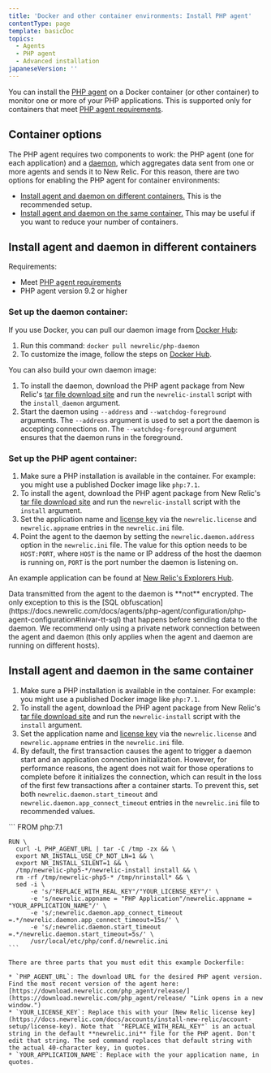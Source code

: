 ```yaml
---
title: 'Docker and other container environments: Install PHP agent'
contentType: page
template: basicDoc
topics:
  - Agents
  - PHP agent
  - Advanced installation
japaneseVersion: ''
---
```


You can install the [PHP agent](/docs/agents/php-agent/getting-started/introduction-new-relic-php) on a Docker container (or other container) to monitor one or more of your PHP applications. This is supported only for containers that meet [PHP agent requirements](/docs/agents/php-agent/getting-started/php-agent-compatibility-requirements).

## Container options

The PHP agent requires two components to work: the PHP agent (one for each application) and a [daemon](/docs/agents/php-agent/getting-started/new-relic-daemon-processes), which aggregates data sent from one or more agents and sends it to New Relic. For this reason, there are two options for enabling the PHP agent for container environments:

* [Install agent and daemon on different containers.](#install-diff-containers) This is the recommended setup.
* [Install agent and daemon on the same container.](#install-same-container) This may be useful if you want to reduce your number of containers.

## Install agent and daemon in different containers

Requirements:

* Meet [PHP agent requirements](/docs/agents/php-agent/getting-started/php-agent-compatibility-requirements)
* PHP agent version 9.2 or higher

### Set up the daemon container:

If you use Docker, you can pull our daemon image from [Docker Hub](https://hub.docker.com/r/newrelic/php-daemon):

1. Run this command: `docker pull newrelic/php-daemon`
2. To customize the image, follow the steps on [Docker Hub](https://hub.docker.com/r/newrelic/php-daemon).

You can also build your own daemon image:

1. To install the daemon, download the PHP agent package from New Relic's [tar file download site](/docs/agents/php-agent/installation/php-agent-installation-tar-file) and run the `newrelic-install` script with the `install_daemon` argument.
2. Start the daemon using `--address` and `--watchdog-foreground` arguments. The `--address` argument is used to set a port the daemon is accepting connections on. The `--watchdog-foreground` argument ensures that the daemon runs in the foreground.

### Set up the PHP agent container:

1. Make sure a PHP installation is available in the container. For example: you might use a published Docker image like `php:7.1`.
2. To install the agent, download the PHP agent package from New Relic's [tar file download site](/docs/agents/php-agent/installation/php-agent-installation-tar-file) and run the `newrelic-install` script with the `install` argument.
3. Set the application name and [license key](/docs/accounts/install-new-relic/account-setup/license-key) via the `newrelic.license` and `newrelic.appname` entries in the `newrelic.ini` file.
4. Point the agent to the daemon by setting the `newrelic.daemon.address` option in the `newrelic.ini` file. The value for this option needs to be `HOST:PORT`, where `HOST` is the name or IP address of the host the daemon is running on, `PORT` is the port number the daemon is listening on.

An example application can be found at [New Relic's Explorers Hub](https://discuss.newrelic.com/t/relic-solution-php-agent-and-daemon-containers/84841).

<Callout variant="caution">
  Data transmitted from the agent to the daemon is **not** encrypted. The only exception to this is the [SQL obfuscation](https://docs.newrelic.com/docs/agents/php-agent/configuration/php-agent-configuration#inivar-tt-sql) that happens before sending data to the daemon. We recommend only using a private network connection between the agent and daemon (this only applies when the agent and daemon are running on different hosts).
</Callout>

## Install agent and daemon in the same container

1. Make sure a PHP installation is available in the container. For example: you might use a published Docker image like `php:7.1`.
2. To install the agent, download the PHP agent package from New Relic's [tar file download site](/docs/agents/php-agent/installation/php-agent-installation-tar-file) and run the `newrelic-install` script with the `install` argument.
3. Set the application name and [license key](/docs/accounts/install-new-relic/account-setup/license-key) via the `newrelic.license` and `newrelic.appname` entries in the `newrelic.ini` file.
4. By default, the first transaction causes the agent to trigger a daemon start and an application connection initialization. However, for performance reasons, the agent does not wait for those operations to complete before it initializes the connection, which can result in the loss of the first few transactions after a container starts. To prevent this, set both `newrelic.daemon.start_timeout` and `newrelic.daemon.app_connect_timeout` entries in the `newrelic.ini` file to recommended values.

<CollapserGroup>
  <Collapser
    id="dockerfile-example"
    title="Dockerfile example"
  >
    ```
    FROM php:7.1

    RUN \
      curl -L PHP_AGENT_URL | tar -C /tmp -zx && \
      export NR_INSTALL_USE_CP_NOT_LN=1 && \
      export NR_INSTALL_SILENT=1 && \
      /tmp/newrelic-php5-*/newrelic-install install && \
      rm -rf /tmp/newrelic-php5-* /tmp/nrinstall* && \
      sed -i \
          -e 's/"REPLACE_WITH_REAL_KEY"/"YOUR_LICENSE_KEY"/' \
          -e 's/newrelic.appname = "PHP Application"/newrelic.appname = "YOUR_APPLICATION_NAME"/' \
          -e 's/;newrelic.daemon.app_connect_timeout =.*/newrelic.daemon.app_connect_timeout=15s/' \
          -e 's/;newrelic.daemon.start_timeout =.*/newrelic.daemon.start_timeout=5s/' \
          /usr/local/etc/php/conf.d/newrelic.ini
    ```

    There are three parts that you must edit this example Dockerfile:

    * `PHP_AGENT_URL`: The download URL for the desired PHP agent version. Find the most recent version of the agent here: [https://download.newrelic.com/php_agent/release/](https://download.newrelic.com/php_agent/release/ "Link opens in a new window.")
    * `YOUR_LICENSE_KEY`: Replace this with your [New Relic license key](https://docs.newrelic.com/docs/accounts/install-new-relic/account-setup/license-key). Note that `"REPLACE_WITH_REAL_KEY"` is an actual string in the default **newrelic.ini** file for the PHP agent. Don't edit that string. The sed command replaces that default string with the actual 40-character key, in quotes.
    * `YOUR_APPLICATION_NAME`: Replace with the your application name, in quotes.
  </Collapser>
</CollapserGroup>
